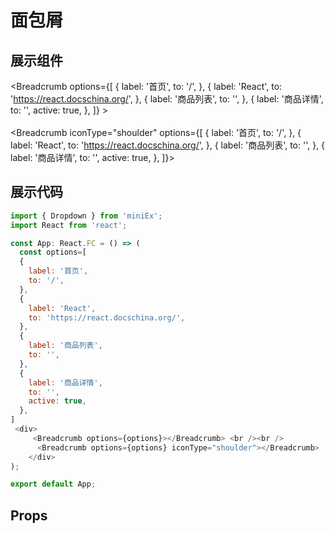 
# 面包屑

## 展示组件

<Breadcrumb options={[
  {
    label: '首页',
    to: '/',
  },
  {
    label: 'React',
    to: 'https://react.docschina.org/',
  },
  {
    label: '商品列表',
    to: '',
  },
  {
    label: '商品详情',
    to: '',
    active: true,
  },
]} ></Breadcrumb><br /><br />
<Breadcrumb iconType="shoulder" options={[
  {
    label: '首页',
    to: '/',
  },
  {
    label: 'React',
    to: 'https://react.docschina.org/',
  },
  {
    label: '商品列表',
    to: '',
  },
  {
    label: '商品详情',
    to: '',
    active: true,
  },
]}></Breadcrumb>

## 展示代码

```js
import { Dropdown } from 'miniEx';
import React from 'react';

const App: React.FC = () => (
  const options=[
  {
    label: '首页',
    to: '/',
  },
  {
    label: 'React',
    to: 'https://react.docschina.org/',
  },
  {
    label: '商品列表',
    to: '',
  },
  {
    label: '商品详情',
    to: '',
    active: true,
  },
]
 <div>
     <Breadcrumb options={options}></Breadcrumb> <br /><br />
      <Breadcrumb options={options} iconType="shoulder"></Breadcrumb>
    </div>
);

export default App;
```

## Props
